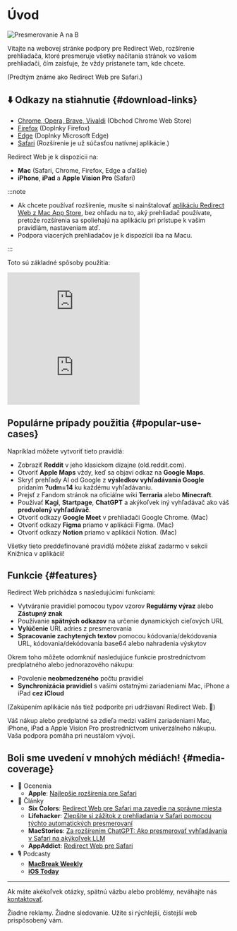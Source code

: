 
# Úvod

<div style={{display: "flex", flexDirection: "column", alignItems: "flex-start", marginBottom: "25px"}}>
  <img src={useBaseUrl("img/redirect-a-to-b.png")} style={{display: "block", minWidth: "360px", maxWidth: "500px", width: "100%", height: "auto", marginBottom: "25px"}} alt="Presmerovanie A na B" />
  <ExtensionStoreLinks />
</div>

Vitajte na webovej stránke podpory pre Redirect Web, rozšírenie prehliadača, ktoré presmeruje všetky načítania stránok vo vašom prehliadači, čím zaisťuje, že vždy pristanete tam, kde chcete. 

(Predtým známe ako Redirect Web pre Safari.)

## ⬇️ Odkazy na stiahnutie {#download-links}

- [Chrome, Opera, Brave, Vivaldi](https://chromewebstore.google.com/detail/ffglckbhfbfmdkefdmjbhpnffkcmlhdh) (Obchod Chrome Web Store)
- [Firefox](https://addons.mozilla.org/firefox/addon/redirect-web/) (Doplnky Firefox)
- [Edge](https://microsoftedge.microsoft.com/addons/detail/hmfkakfdccgdpgemaicfgngnmflefpga) (Doplnky Microsoft Edge)
- [Safari](https://apps.apple.com/app/id1571283503) (Rozšírenie je už súčasťou natívnej aplikácie.)

Redirect Web je k dispozícii na:

- **Mac** (Safari, Chrome, Firefox, Edge a ďalšie)
- **iPhone**, **iPad** a **Apple Vision Pro** (Safari)

:::note

- Ak chcete používať rozšírenie, musíte si nainštalovať [aplikáciu Redirect Web z Mac App Store](https://apps.apple.com/app/id1571283503), bez ohľadu na to, aký prehliadač používate, pretože rozšírenia sa spoliehajú na aplikáciu pri prístupe k vašim pravidlám, nastaveniam atď.
- Podpora viacerých prehliadačov je k dispozícii iba na Macu.

:::

Toto sú základné spôsoby použitia:

<iframe style={{width:"100%", aspectRatio:"9/16", height:"auto", maxHeight:"60vh", maxWidth:"35vh"}} src="https://www.youtube.com/embed/NaQ5X-v-qJU" title="Demo video pre iOS (YouTube)" frameborder="0" allow="accelerometer; autoplay; clipboard-write; encrypted-media; gyroscope; picture-in-picture; web-share" allowfullscreen></iframe>

<iframe style={{width:"100%", aspectRatio:"17/9", height:"auto", maxHeight:"100vh"}} src="https://www.youtube.com/embed/5eU89Gu73SQ" title="Demo video pre macOS (YouTube)" frameborder="0" allow="accelerometer; autoplay; clipboard-write; encrypted-media; gyroscope; picture-in-picture; web-share" allowfullscreen></iframe>

## Populárne prípady použitia {#popular-use-cases}

Napríklad môžete vytvoriť tieto pravidlá:

- Zobraziť **Reddit** v jeho klasickom dizajne (old.reddit.com).
- Otvoriť **Apple Maps** vždy, keď sa objaví odkaz na **Google Maps**.
- Skryť prehľady AI od Google z **výsledkov vyhľadávania Google** pridaním **?udm=14** ku každému vyhľadávaniu.
- Prejsť z Fandom stránok na oficiálne wiki **Terraria** alebo **Minecraft**.
- Používať **Kagi**, **Startpage**, **ChatGPT** a akýkoľvek iný vyhľadávač ako váš **predvolený vyhľadávač**.
- Otvoriť odkazy **Google Meet** v prehliadači Google Chrome. (Mac)
- Otvoriť odkazy **Figma** priamo v aplikácii Figma. (Mac)
- Otvoriť odkazy **Notion** priamo v aplikácii Notion. (Mac)

Všetky tieto preddefinované pravidlá môžete získať zadarmo v sekcii Knižnica v aplikácii!

## Funkcie {#features}

Redirect Web prichádza s nasledujúcimi funkciami:

- Vytváranie pravidiel pomocou typov vzorov **Regulárny výraz** alebo **Zástupný znak**
- Používanie **spätných odkazov** na určenie dynamických cieľových URL
- **Vylúčenie** URL adries z presmerovania
- **Spracovanie zachytených textov** pomocou kódovania/dekódovania URL, kódovania/dekódovania base64 alebo nahradenia výskytov

Okrem toho môžete odomknúť nasledujúce funkcie prostredníctvom predplatného alebo jednorazového nákupu:

- Povolenie **neobmedzeného** počtu pravidiel
- **Synchronizácia pravidiel** s vašimi ostatnými zariadeniami Mac, iPhone a iPad **cez iCloud**

(Zakúpením aplikácie nás tiež podporíte pri udržiavaní Redirect Web. 🙏)

Váš nákup alebo predplatné sa zdieľa medzi vašimi zariadeniami Mac, iPhone, iPad a Apple Vision Pro prostredníctvom univerzálneho nákupu. Vaša podpora pomáha pri neustálom vývoji.


## Boli sme uvedení v mnohých médiách! {#media-coverage}

* 🏅 Ocenenia
    * **Apple**: [Najlepšie rozšírenia pre Safari](https://apps.apple.com/us/story/id1377753262)
* 📰 Články
    * **Six Colors**: [Redirect Web pre Safari ma zavedie na správne miesta](https://sixcolors.com/post/2022/11/redirect-web-for-safari-takes-me-to-the-right-places/)
    * **Lifehacker**: [Zlepšite si zážitok z prehliadania v Safari pomocou týchto automatických presmerovaní](https://lifehacker.com/improve-your-safari-browsing-experience-with-these-auto-1849812013)
    * **MacStories**: [Za rozšírením ChatGPT: Ako presmerovať vyhľadávania v Safari na akýkoľvek LLM](https://www.macstories.net/tutorials/beyond-chatgpts-extension-how-to-redirect-safari-searches-to-any-llm/)
    * **AppAddict**: [Redirect Web pre Safari](https://appaddict.app/post/redirect-web-for-safari)
* 🎙️ Podcasty
    * [**MacBreak Weekly**](https://youtu.be/I251K3L2s88?t=7427)
    * [**iOS Today**](https://youtu.be/cWkwH84b6M4?t=636)

---

Ak máte akékoľvek otázky, spätnú väzbu alebo problémy, neváhajte nás [kontaktovať](contact-us).

Žiadne reklamy. Žiadne sledovanie. Užite si rýchlejší, čistejší web prispôsobený vám.
